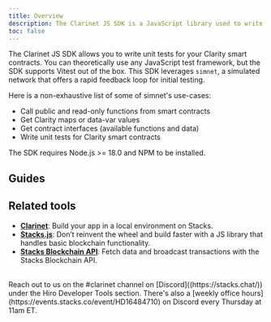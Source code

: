 ```yaml
---
title: Overview
description: The Clarinet JS SDK is a JavaScript library used to write unit tests for Clarity smart contracts.
toc: false
---
```



The Clarinet JS SDK allows you to write unit tests for your Clarity smart contracts. You can theoretically use any JavaScript test framework, but the SDK supports Vitest out of the box. This SDK leverages `simnet`, a simulated network that offers a rapid feedback loop for initial testing.

Here is a non-exhaustive list of some of simnet's use-cases:

- Call public and read-only functions from smart contracts
- Get Clarity maps or data-var values
- Get contract interfaces (available functions and data)
- Write unit tests for Clarity smart contracts

<Callout title="Requirements" type="warn">
  The SDK requires Node.js >= 18.0 and NPM to be installed.
</Callout>

## Guides

<Cards>
  <SecondaryCard
    href="/stacks/clarinet-js-sdk/quickstart"
    title="Simulate a blockchain with Clarinet JS SDK"
    description="Learn how to interact with a simulated network without running a node."
  />
  <SecondaryCard
    href="/stacks/clarinet-js-sdk/guides/migrate-to-the-clarinet-sdk"
    title="Migrate v1 tests to Clarinet JS SDK"
    description="Learn how to migrate your existing tests to the Clarinet JS SDK."
  />
  <SecondaryCard
    href="/stacks/clarinet-js-sdk/references/simnet"
    title="SDK reference"
    description="Dive deeper into the methods, properties, and types available in the Clarinet JS SDK."  />
</Cards>

## Related tools

- **[Clarinet](/stacks/clarinet)**: Build your app in a local environment on Stacks.
- **[Stacks.js](/stacks/stacks.js)**: Don’t reinvent the wheel and build faster with a JS library that handles basic blockchain functionality.
- **[Stacks Blockchain API](/stacks/api)**: Fetch data and broadcast transactions with the Stacks Blockchain API.

<br />

<Callout title="Need help building with Clarinet JS SDK?" type="help">
Reach out to us on the <span className="font-bold">#clarinet</span> channel on [Discord]((https://stacks.chat/)) under the Hiro Developer Tools section. There's also a [weekly office hours](https://events.stacks.co/event/HD16484710) on Discord every Thursday at 11am ET.
</Callout>